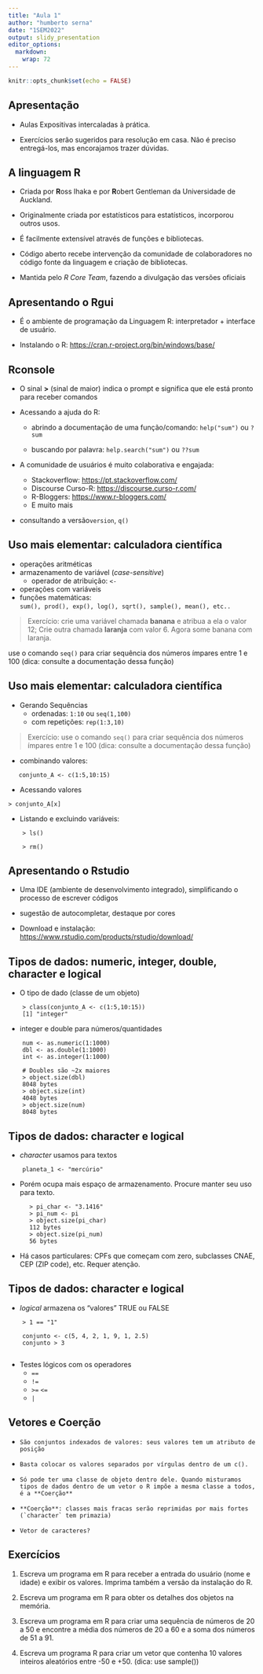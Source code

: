 ---
title: "Aula 1"
author: "humberto serna"
date: "1SEM2022"
output: slidy_presentation
editor_options: 
  markdown: 
    wrap: 72
---

```{r setup, include=FALSE}
knitr::opts_chunk$set(echo = FALSE)
```

## Apresentação


-   Aulas Expositivas intercaladas à prática.

-   Exercícios serão sugeridos para resolução em casa. Não é preciso
    entregá-los, mas encorajamos trazer dúvidas.






## A linguagem R

-   Criada por **R**oss Ihaka e por **R**obert Gentleman da Universidade de Auckland.

-   Originalmente criada por estatísticos para estatísticos, incorporou outros usos.

-   É facilmente extensível através de funções e bibliotecas.

-   Código aberto recebe intervenção da comunidade de colaboradores no código fonte da linguagem e criação de bibliotecas.

-   Mantida pelo *R Core Team*, fazendo a divulgação das versões oficiais






## Apresentando o Rgui

-   É o ambiente de programação da Linguagem R: interpretador +
    interface de usuário.

-   Instalando o R: <https://cran.r-project.org/bin/windows/base/>







## Rconsole

-   O sinal **\>** (sinal de maior) indica o prompt e significa que ele está pronto para receber comandos

-   Acessando a ajuda do R:

    -   abrindo a documentação de uma função/comando: `help("sum")` ou `?sum`

    -   buscando por palavra: `help.search("sum")` ou `??sum`

-   A comunidade de usuários é muito colaborativa e engajada:
    -   Stackoverflow: <https://pt.stackoverflow.com/>
    -   Discourse Curso-R: <https://discourse.curso-r.com/>
    -   R-Bloggers: <https://www.r-bloggers.com/>
    -   E muito mais

- consultando a versão`version`, `q()` 



## Uso mais elementar: calculadora científica

-   operações aritméticas
-   armazenamento de variável (*case-sensitive*)
    + operador de atribuição:  `<-`
-   operações com variáveis
-   funções matemáticas:\
    `sum(), prod(), exp(), log(), sqrt(), sample(), mean(), etc..`
    
> Exercício: crie uma variável chamada **banana** e atribua a ela o valor 12; Crie outra chamada **laranja** com valor 6. Agora some banana com laranja. 

use o comando `seq()` para criar sequência dos números ímpares entre 1 e 100 (dica: consulte a documentação dessa função)






## Uso mais elementar: calculadora científica

-   Gerando Sequências
    -   ordenadas: `1:10` ou `seq(1,100)`
    -   com repetições: `rep(1:3,10)`
    
> Exercício: use o comando `seq()` para criar sequência dos números ímpares entre 1 e 100 (dica: consulte a documentação dessa função)


-   combinando valores: 

```
   conjunto_A <- c(1:5,10:15)
```
-   Acessando valores  

```
> conjunto_A[x]
```

-   Listando e excluindo variáveis:

```
    > ls()

    > rm()
```






## Apresentando o Rstudio

-   Uma IDE (ambiente de desenvolvimento integrado), simplificando o
    processo de escrever códigos

-   sugestão de autocompletar, destaque por cores

-   Download e instalação:
    <https://www.rstudio.com/products/rstudio/download/>






## Tipos de dados: numeric, integer, double, character e logical

-   O tipo de dado (classe de um objeto)

```
    > class(conjunto_A <- c(1:5,10:15))
    [1] "integer"
```
-   integer e double para números/quantidades

```
    num <- as.numeric(1:1000)
    dbl <- as.double(1:1000)
    int <- as.integer(1:1000)

    # Doubles são ~2x maiores
    > object.size(dbl)
    8048 bytes
    > object.size(int)
    4048 bytes
    > object.size(num)
    8048 bytes
```






## Tipos de dados: character e logical

-   *character* usamos para textos

```
    planeta_1 <- "mercúrio"
```

-   Porém ocupa mais espaço de armazenamento. Procure manter seu uso para texto.

```
      > pi_char <- "3.1416"
      > pi_num <- pi
      > object.size(pi_char)
      112 bytes
      > object.size(pi_num)
      56 bytes

```
      
-   Há casos particulares: CPFs que começam com zero, subclasses CNAE, CEP (ZIP code), etc. Requer atenção.

## Tipos de dados: character e logical

-   *logical* armazena os "valores" TRUE ou FALSE

```
    > 1 == "1"

    conjunto <- c(5, 4, 2, 1, 9, 1, 2.5)
    conjunto > 3
    
```    
- Testes lógicos com os operadores 
  - `==` 
  - `!=` 
  - `>=` `<=` 
  - `|` 


## Vetores e Coerção

-     São conjuntos indexados de valores: seus valores tem um atributo de posição
-     Basta colocar os valores separados por vírgulas dentro de um c().
-     Só pode ter uma classe de objeto dentro dele. Quando misturamos tipos de dados dentro de um vetor o R impõe a mesma classe a todos, é a **Coerção**
-     **Coerção**: classes mais fracas serão reprimidas por mais fortes (`character` tem primazia)
-     Vetor de caracteres?



## Exercícios


1. Escreva um programa em R para receber a entrada do usuário (nome e idade) e exibir os valores. Imprima também a versão da instalação do R. 

2. Escreva um programa em R para obter os detalhes dos objetos na memória. 

3. Escreva um programa em R para criar uma sequência de números de 20 a 50 e encontre a média dos números de 20 a 60 e a soma dos números de 51 a 91. 

4. Escreva um programa R para criar um vetor que contenha 10 valores inteiros aleatórios entre -50 e +50. (dica: use sample())


